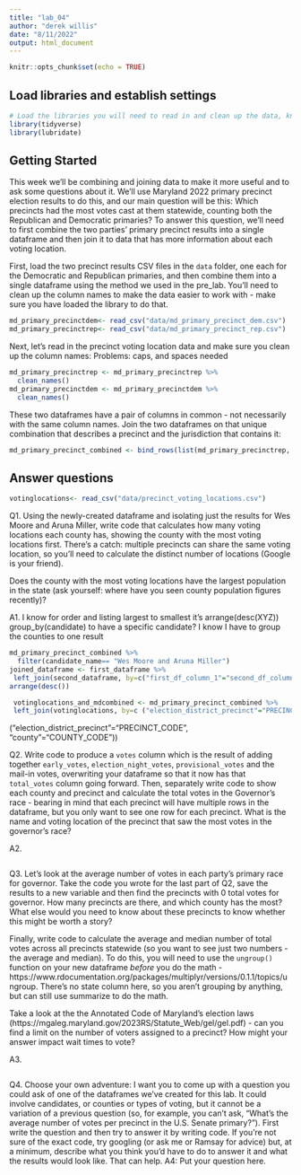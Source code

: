 ```yaml
---
title: "lab_04"
author: "derek willis"
date: "8/11/2022"
output: html_document
---
```


```r
knitr::opts_chunk$set(echo = TRUE)
```

## Load libraries and establish settings
```r
# Load the libraries you will need to read in and clean up the data, knowing that you can go back and add a library and re-run this block after you get a look at the dataframes.
library(tidyverse)
library(lubridate)
```

## Getting Started

This week we'll be combining and joining data to make it more useful and to ask some questions about it. We'll use Maryland 2022 primary precinct election results to do this, and our main question will be this: Which precincts had the most votes cast at them statewide, counting both the Republican and Democratic primaries? To answer this question, we'll need to first combine the two parties' primary precinct results into a single dataframe and then join it to data that has more information about each voting location.

First, load the two precinct results CSV files in the `data` folder, one each for the Democratic and Republican primaries, and then combine them into a single dataframe using the method we used in the pre_lab. You'll need to clean up the column names to make the data easier to work with - make sure you have loaded the library to do that.

```r
md_primary_precinctdem<- read_csv("data/md_primary_precinct_dem.csv")
md_primary_precinctrep<- read_csv("data/md_primary_precinct_rep.csv")
```

Next, let's read in the precinct voting location data and make sure you clean up the column names: Problems: caps, and spaces needed 

```r
md_primary_precinctrep <- md_primary_precinctrep %>% 
  clean_names()  
md_primary_precinctdem <- md_primary_precinctdem %>%  
  clean_names() 
```
These two dataframes have a pair of columns in common - not necessarily with the same column names. Join the two dataframes on that unique combination that describes a precinct and the jurisdiction that contains it:

```r
md_primary_precinct_combined <- bind_rows(list(md_primary_precinctrep, md_primary_precinctdem))
```

## Answer questions
```r
votinglocations<- read_csv("data/precinct_voting_locations.csv") 
```
Q1. Using the newly-created dataframe and isolating just the results for Wes Moore and Aruna Miller, write code that calculates how many voting locations each county has, showing the county with the most voting locations first. There's a catch: multiple precincts can share the same voting location, so you'll need to calculate the distinct number of locations (Google is your friend).

Does the county with the most voting locations have the largest population in the state (ask yourself: where have you seen county population figures recently)?

A1. I know for order and listing largest to smallest it's arrange(desc(XYZ))
 group_by(candidate) to have a specific candidate?
 I know I have to group the counties to one result 

```r
md_primary_precinct_combined %>%  
  filter(candidate_name== "Wes Moore and Aruna Miller")
joined_dataframe <- first_dataframe %>% 
 left_join(second_dataframe, by=c("first_df_column_1"="second_df_column_1", "first_df_column_2"="second_df_column_2"))
arrange(desc())
```
```r
 votinglocations_and_mdcombined <- md_primary_precinct_combined %>% 
 left_join(votinglocations, by=c ("election_district_precinct"="PRECINCT_CODE"))   
```
("election_district_precinct"="PRECINCT_CODE", "county"="COUNTY_CODE"))

Q2. Write code to produce a `votes` column which is the result of adding together `early_votes`, `election_night_votes`, `provisional_votes` and the mail-in votes, overwriting your dataframe so that it now has that `total_votes` column going forward. Then, separately write code to show each county and precinct and calculate the total votes in the Governor's race - bearing in mind that each precinct will have multiple rows in the dataframe, but you only want to see one row for each precinct. What is the name and voting location of the precinct that saw the most votes in the governor's race? 

A2. 

```r
```

Q3. Let's look at the average number of votes in each party's primary race for governor. Take the code you wrote for the last part of Q2, save the results to a new variable and then find the precincts with 0 total votes for governor. How many precincts are there, and which county has the most? What else would you need to know about these precincts to know whether this might be worth a story?

Finally, write code to calculate the average and median number of total votes across all precincts statewide (so you want to see just two numbers - the average and median). To do this, you will need to use the `ungroup()` function on your new dataframe _before_ you do the math - https://www.rdocumentation.org/packages/multiplyr/versions/0.1.1/topics/ungroup. There's no state column here, so you aren't grouping by anything, but can still use summarize to do the math.

Take a look at the the Annotated Code of Maryland's election laws (https://mgaleg.maryland.gov/2023RS/Statute_Web/gel/gel.pdf) - can you find a limit on the number of voters assigned to a precinct? How might your answer impact wait times to vote?

A3. 

```r
```

Q4. Choose your own adventure: I want you to come up with a question you could ask of one of the dataframes we've created for this lab. It could involve candidates, or counties or types of voting, but it cannot be a variation of a previous question (so, for example, you can't ask, "What's the average number of votes per precinct in the U.S. Senate primary?"). First write the question and then try to answer it by writing code. If you're not sure of the exact code, try googling (or ask me or Ramsay for advice) but, at a minimum, describe what you think you'd have to do to answer it and what the results would look like. That can help.
A4: Put your question here.

```r
```
